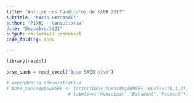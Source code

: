 ```yaml
---
title: "Análise dos Candidatos de SAEB 2017"
subtitle: "Mário Fernandes"
author: "PIXRJ - Consultoria"
date: "Dezembro/2021"
output: rmdformats::robobook
code_folding: show

---
```


```r
library(readxl)

base_saeb = read_excel("Base SAEB.xlsx")

# dependencia administrativa
# base_saeb$depADM5EF <- factor(base_saeb$depADM5EF,levels=c(0,1,2),
                       # labels=c("Municipal","Estadual","Federal"))

```